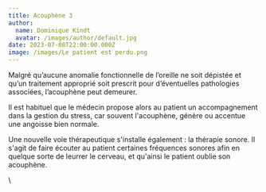 ```yaml
---
title: Acouphène 3
author:
  name: Dominique Kindt
  avatar: /images/author/default.jpg
date: 2023-07-08T22:00:00.000Z
image: /images/Le patient est perdu.png
---
```


Malgré qu’aucune anomalie fonctionnelle de l’oreille ne soit dépistée et qu’un traitement
approprié soit prescrit pour d’éventuelles pathologies associées, l’acouphène peut demeurer.

 Il est habituel que le médecin propose alors au patient un accompagnement dans la gestion du stress, car souvent l'acouphène, génère ou accentue une angoisse bien normale.

Une nouvelle voie thérapeutique s'installe également : la thérapie sonore. Il s'agit de faire écouter au patient certaines fréquences sonores afin en quelque sorte de leurrer le cerveau, et qu'ainsi le patient oublie son acouphène.

\\
